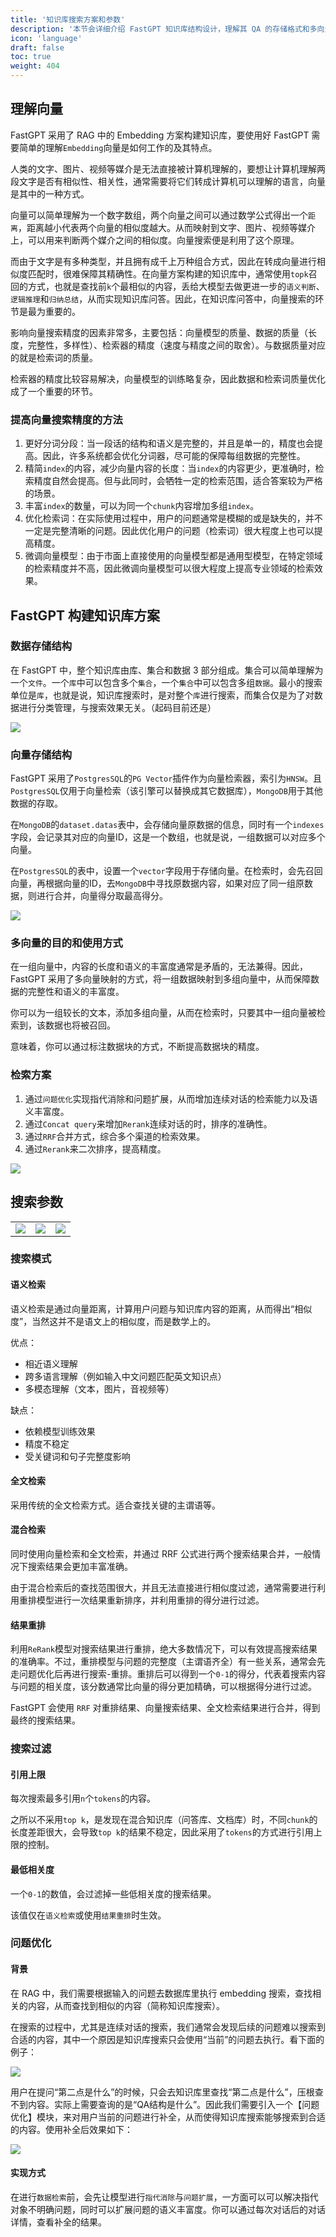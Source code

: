 ```yaml
---
title: '知识库搜索方案和参数'
description: '本节会详细介绍 FastGPT 知识库结构设计，理解其 QA 的存储格式和多向量映射，以便更好的构建知识库。同时会介绍每个搜索参数的功能。这篇介绍主要以使用为主，详细原理不多介绍。'
icon: 'language'
draft: false
toc: true
weight: 404
---
```


## 理解向量

FastGPT 采用了 RAG 中的 Embedding 方案构建知识库，要使用好 FastGPT 需要简单的理解`Embedding`向量是如何工作的及其特点。

人类的文字、图片、视频等媒介是无法直接被计算机理解的，要想让计算机理解两段文字是否有相似性、相关性，通常需要将它们转成计算机可以理解的语言，向量是其中的一种方式。

向量可以简单理解为一个数字数组，两个向量之间可以通过数学公式得出一个`距离`，距离越小代表两个向量的相似度越大。从而映射到文字、图片、视频等媒介上，可以用来判断两个媒介之间的相似度。向量搜索便是利用了这个原理。

而由于文字是有多种类型，并且拥有成千上万种组合方式，因此在转成向量进行相似度匹配时，很难保障其精确性。在向量方案构建的知识库中，通常使用`topk`召回的方式，也就是查找前`k`个最相似的内容，丢给大模型去做更进一步的`语义判断`、`逻辑推理`和`归纳总结`，从而实现知识库问答。因此，在知识库问答中，向量搜索的环节是最为重要的。

影响向量搜索精度的因素非常多，主要包括：向量模型的质量、数据的质量（长度，完整性，多样性）、检索器的精度（速度与精度之间的取舍）。与数据质量对应的就是检索词的质量。

检索器的精度比较容易解决，向量模型的训练略复杂，因此数据和检索词质量优化成了一个重要的环节。


### 提高向量搜索精度的方法

1. 更好分词分段：当一段话的结构和语义是完整的，并且是单一的，精度也会提高。因此，许多系统都会优化分词器，尽可能的保障每组数据的完整性。
2. 精简`index`的内容，减少向量内容的长度：当`index`的内容更少，更准确时，检索精度自然会提高。但与此同时，会牺牲一定的检索范围，适合答案较为严格的场景。
3. 丰富`index`的数量，可以为同一个`chunk`内容增加多组`index`。
4. 优化检索词：在实际使用过程中，用户的问题通常是模糊的或是缺失的，并不一定是完整清晰的问题。因此优化用户的问题（检索词）很大程度上也可以提高精度。
5. 微调向量模型：由于市面上直接使用的向量模型都是通用型模型，在特定领域的检索精度并不高，因此微调向量模型可以很大程度上提高专业领域的检索效果。

## FastGPT 构建知识库方案

### 数据存储结构

在 FastGPT 中，整个知识库由库、集合和数据 3 部分组成。集合可以简单理解为一个`文件`。一个`库`中可以包含多个`集合`，一个`集合`中可以包含多组`数据`。最小的搜索单位是`库`，也就是说，知识库搜索时，是对整个`库`进行搜索，而集合仅是为了对数据进行分类管理，与搜索效果无关。（起码目前还是）

![](/imgs/dataset_tree.png)

### 向量存储结构

FastGPT 采用了`PostgresSQL`的`PG Vector`插件作为向量检索器，索引为`HNSW`。且`PostgresSQL`仅用于向量检索（该引擎可以替换成其它数据库），`MongoDB`用于其他数据的存取。

在`MongoDB`的`dataset.datas`表中，会存储向量原数据的信息，同时有一个`indexes`字段，会记录其对应的向量ID，这是一个数组，也就是说，一组数据可以对应多个向量。

在`PostgresSQL`的表中，设置一个`vector`字段用于存储向量。在检索时，会先召回向量，再根据向量的ID，去`MongoDB`中寻找原数据内容，如果对应了同一组原数据，则进行合并，向量得分取最高得分。

![](/imgs/datasetSetting1.png)

### 多向量的目的和使用方式

在一组向量中，内容的长度和语义的丰富度通常是矛盾的，无法兼得。因此，FastGPT 采用了多向量映射的方式，将一组数据映射到多组向量中，从而保障数据的完整性和语义的丰富度。

你可以为一组较长的文本，添加多组向量，从而在检索时，只要其中一组向量被检索到，该数据也将被召回。

意味着，你可以通过标注数据块的方式，不断提高数据块的精度。

### 检索方案

1. 通过`问题优化`实现指代消除和问题扩展，从而增加连续对话的检索能力以及语义丰富度。
2. 通过`Concat query`来增加`Rerank`连续对话的时，排序的准确性。
3. 通过`RRF`合并方式，综合多个渠道的检索效果。
4. 通过`Rerank`来二次排序，提高精度。

![](/imgs/dataset_search_process.png)


## 搜索参数
| | | |
| --- |---| --- |
|![](/imgs/dataset_search_params1.png)| ![](/imgs/dataset_search_params2.png) | ![](/imgs/dataset_search_params3.png) |

### 搜索模式

#### 语义检索

语义检索是通过向量距离，计算用户问题与知识库内容的距离，从而得出“相似度”，当然这并不是语文上的相似度，而是数学上的。

优点：
- 相近语义理解
- 跨多语言理解（例如输入中文问题匹配英文知识点）
- 多模态理解（文本，图片，音视频等）

缺点：
- 依赖模型训练效果
- 精度不稳定
- 受关键词和句子完整度影响

#### 全文检索

采用传统的全文检索方式。适合查找关键的主谓语等。

#### 混合检索

同时使用向量检索和全文检索，并通过 RRF 公式进行两个搜索结果合并，一般情况下搜索结果会更加丰富准确。

由于混合检索后的查找范围很大，并且无法直接进行相似度过滤，通常需要进行利用重排模型进行一次结果重新排序，并利用重排的得分进行过滤。

#### 结果重排

利用`ReRank`模型对搜索结果进行重排，绝大多数情况下，可以有效提高搜索结果的准确率。不过，重排模型与问题的完整度（主谓语齐全）有一些关系，通常会先走问题优化后再进行搜索-重排。重排后可以得到一个`0-1`的得分，代表着搜索内容与问题的相关度，该分数通常比向量的得分更加精确，可以根据得分进行过滤。

FastGPT 会使用 `RRF` 对重排结果、向量搜索结果、全文检索结果进行合并，得到最终的搜索结果。

### 搜索过滤

#### 引用上限

每次搜索最多引用`n`个`tokens`的内容。

之所以不采用`top k`，是发现在混合知识库（问答库、文档库）时，不同`chunk`的长度差距很大，会导致`top k`的结果不稳定，因此采用了`tokens`的方式进行引用上限的控制。

#### 最低相关度

一个`0-1`的数值，会过滤掉一些低相关度的搜索结果。

该值仅在`语义检索`或使用`结果重排`时生效。

### 问题优化

#### 背景

在 RAG 中，我们需要根据输入的问题去数据库里执行 embedding 搜索，查找相关的内容，从而查找到相似的内容（简称知识库搜索）。

在搜索的过程中，尤其是连续对话的搜索，我们通常会发现后续的问题难以搜索到合适的内容，其中一个原因是知识库搜索只会使用“当前”的问题去执行。看下面的例子：

![](/imgs/coreferenceResolution2.webp)

用户在提问“第二点是什么”的时候，只会去知识库里查找“第二点是什么”，压根查不到内容。实际上需要查询的是“QA结构是什么”。因此我们需要引入一个【问题优化】模块，来对用户当前的问题进行补全，从而使得知识库搜索能够搜索到合适的内容。使用补全后效果如下：

![](/imgs/coreferenceResolution3.webp)

#### 实现方式

在进行`数据检索`前，会先让模型进行`指代消除`与`问题扩展`，一方面可以可以解决指代对象不明确问题，同时可以扩展问题的语义丰富度。你可以通过每次对话后的对话详情，查看补全的结果。
